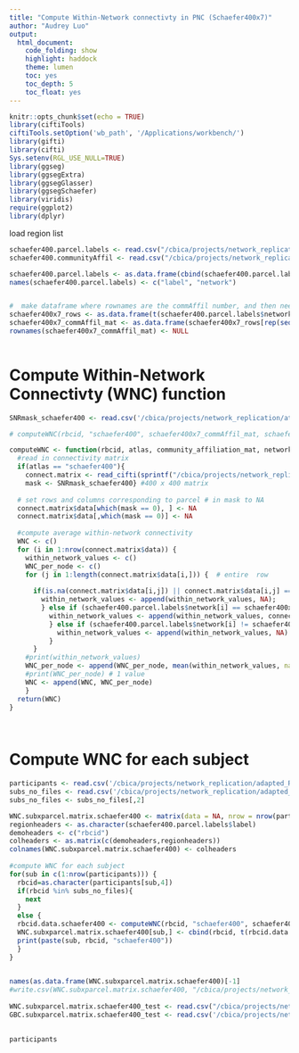 ```yaml
---
title: "Compute Within-Network connectivty in PNC (Schaefer400x7)"
author: "Audrey Luo"
output:
  html_document:
    code_folding: show
    highlight: haddock
    theme: lumen
    toc: yes
    toc_depth: 5
    toc_float: yes
---
```

```r
knitr::opts_chunk$set(echo = TRUE)
library(ciftiTools)
ciftiTools.setOption('wb_path', '/Applications/workbench/')
library(gifti)
library(cifti)
Sys.setenv(RGL_USE_NULL=TRUE)
library(ggseg)
library(ggsegExtra)  
library(ggsegGlasser) 
library(ggsegSchaefer)  
library(viridis)
require(ggplot2)
library(dplyr)
```

 
load region list
```r
schaefer400.parcel.labels <- read.csv("/cbica/projects/network_replication/atlases/parcellations/schaefer400x7_ggseg_reordered.csv", header = T)
schaefer400.communityAffil <- read.csv("/cbica/projects/network_replication/atlases/parcellations/Schaefer_7Network/schaefer400x7CommunityAffiliation.1D_reordered.csv", header=T)

schaefer400.parcel.labels <- as.data.frame(cbind(schaefer400.parcel.labels$x, schaefer400.communityAffil$x))
names(schaefer400.parcel.labels) <- c("label", "network")


#  make dataframe where rownames are the commAffil number, and then need to transpose V1 to be rows 
schaefer400x7_rows <- as.data.frame(t(schaefer400.parcel.labels$network))
schaefer400x7_commAffil_mat <- as.data.frame(schaefer400x7_rows[rep(seq_len(nrow(schaefer400x7_rows)), each = 400), ])
rownames(schaefer400x7_commAffil_mat) <- NULL
 
```

# Compute Within-Network Connectivty (WNC) function 

```r
SNRmask_schaefer400 <- read.csv('/cbica/projects/network_replication/atlases/Masks/SNRmask_schaefer400x7_reordered.csv')

# computeWNC(rbcid, "schaefer400", schaefer400x7_commAffil_mat, schaefer400.parcel.labels$network)

computeWNC <- function(rbcid, atlas, community_affiliation_mat, network_assignment){
  #read in connectivity matrix
  if(atlas == "schaefer400"){
    connect.matrix <- read_cifti(sprintf("/cbica/projects/network_replication/pconn/%1$s/%1$s_ses-PNC1_task-rest_acq-singleband_space-fsLR_atlas-Schaefer417_den-91k_den-91k_bold.pconn.nii",rbcid))
    mask <- SNRmask_schaefer400} #400 x 400 matrix 
 
  # set rows and columns corresponding to parcel # in mask to NA
  connect.matrix$data[which(mask == 0), ] <- NA 
  connect.matrix$data[,which(mask == 0)] <- NA
  
  #compute average within-network connectivity 
  WNC <- c()
  for (i in 1:nrow(connect.matrix$data)) {  
    within_network_values <- c() 
    WNC_per_node <- c()
    for (j in 1:length(connect.matrix$data[i,])) {  # entire  row
       
      if(is.na(connect.matrix$data[i,j]) || connect.matrix$data[i,j] == 1) { # add NA if excluded by mask or identity
        within_network_values <- append(within_network_values, NA);
        } else if (schaefer400.parcel.labels$network[i] == schaefer400x7_commAffil_mat[i,j]) { 
          within_network_values <- append(within_network_values, connect.matrix$data[i,j])
          } else if (schaefer400.parcel.labels$network[i] != schaefer400x7_commAffil_mat[i,j]) {  
            within_network_values <- append(within_network_values, NA)
          } 
      }
    #print(within_network_values)  
    WNC_per_node <- append(WNC_per_node, mean(within_network_values, na.rm=TRUE))  
    #print(WNC_per_node) # 1 value
    WNC <- append(WNC, WNC_per_node)  
    } 
  return(WNC)
}
 
  
```

     

# Compute WNC for each subject  
```r

participants <- read.csv('/cbica/projects/network_replication/adapted_Rscripts/participants_allIDs.csv')
subs_no_files <- read.csv('/cbica/projects/network_replication/adapted_Rscripts/subs_no_files.csv', row.names=NULL)
subs_no_files <- subs_no_files[,2]

WNC.subxparcel.matrix.schaefer400 <- matrix(data = NA, nrow = nrow(participants), ncol = 401)
regionheaders <- as.character(schaefer400.parcel.labels$label)
demoheaders <- c("rbcid")
colheaders <- as.matrix(c(demoheaders,regionheaders))
colnames(WNC.subxparcel.matrix.schaefer400) <- colheaders
 
#compute WNC for each subject  
for(sub in c(1:nrow(participants))) {
  rbcid=as.character(participants[sub,4])
  if(rbcid %in% subs_no_files){
    next
  }
  else {
  rbcid.data.schaefer400 <- computeWNC(rbcid, "schaefer400", schaefer400x7_commAffil_mat, schaefer400.parcel.labels$network)
  WNC.subxparcel.matrix.schaefer400[sub,] <- cbind(rbcid, t(rbcid.data.schaefer400))
  print(paste(sub, rbcid, "schaefer400"))
  }
}
 

names(as.data.frame(WNC.subxparcel.matrix.schaefer400)[-1]
#write.csv(WNC.subxparcel.matrix.schaefer400, "/cbica/projects/network_replication/WNC/WNC_subxparcel_matrix_schaefer400x7.csv", row.names=F, quote=F)
  
WNC.subxparcel.matrix.schaefer400_test <- read.csv("/cbica/projects/network_replication/WNC/WNC_subxparcel_matrix_schaefer400x7.csv") 
GBC.subxparcel.matrix.schaefer400_test <- read.csv('/cbica/projects/network_replication/GBC/GBC_subxparcel_matrix_schaefer400x7.csv') 
  

participants
```
